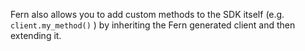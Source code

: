 Fern also allows you to add custom methods to the SDK itself (e.g.
`client.my_method()` ) by inheriting the Fern generated client and then
extending it.